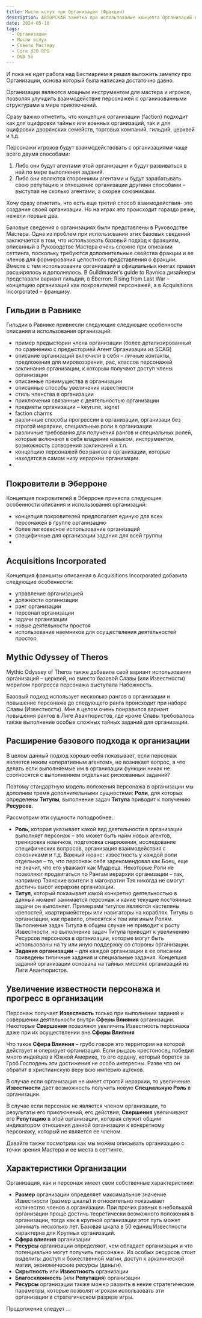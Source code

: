 ```yaml
---
title: Мысли вслух про Организации (Фракции)
description: АВТОРСКАЯ заметка про использование концепта Организаций в НРИ.
date: 2024-05-10
tags:
  - Организации
  - Мысли вслух
  - Советы Мастеру
  - Core d20 RPG
  - D&D 5e
---
```


И пока не идет работа над Бестиарием я решил выложить заметку про Организации, основа который была написана достаточно давно.

Организации являются мощным инструментом для мастера и игроков, позволяя улучшить взаимодействие персонажей с организованными структурами в мире приключений.

Сразу важно отметить, что концепция организации (faction) подходит как для оцифровки тайных или военных организаций, так и для оцифровки дворянских семейств, торговых компаний, гильдий, церквей и т.д.

Персонажи игроков будут взаимодействовать с организациями чаще всего двумя способами:

1. Либо они будут агентами этой организации и будут развиваться в ней по мере выполнения заданий.
2. Либо они являются сторонними агентами и будут зарабатывать свою репутацию и отношение организации другими способами – выступая не сколько агентами, а скорее союзниками.

Хочу сразу отметить, что есть еще третий способ взаимодействия- это создание своей организации. Но на играх это происходит гораздо реже, нежели первые два.

Базовые сведения о организациях были представлены в Руководстве Мастера. Одна из проблем при использовании этих базовых сведений заключается в том, что использовать базовый подход к фракциям, описанный в Руководстве Мастера очень сложно при описании сеттинга, поскольку требуются дополнительные свойства фракции и ее членов для формирования целостного представления о фракции.
Вместе с тем использование организаций в официальных книгах правил расширялось и дополнялось. В Guildmaster’s guide to Ravnica дизайнеры представали вариант гильдий, в Eberron: Rising from Last War – концепцию организаций как покровителей персонажей, а в Acquisitions Incorporated – франшизу.

## Гильдии в Равнике

Гильдии в Равнике привнесли следующие следующие особенности описания и использования организаций:

- пример предыстории члена организации (более детализированный по сравнению с предысторией Агент Организации из SCAG)
- описание организаций включили в себя – личные контакты, предложения для мировоззрения, рас, классов персонажей
- заклинания организации, к которым получают доступ члены организации
- описанные преимущества в организации
- описанные способы увеличения известности
- стиль членства в организации
- приключения связанные с деятельностью организации
- предметы организации – keyrune, signet
- faction charms
- различные способы прогрессии в организации, организаци без строгой иерархии, специальные роли в организации
- различные требования для получения рангов и специальных ролей, которые включают в себя владение навыком, инструментом, возможность сотворения заклинаний и т.п.
- концепцию персонажей без рангов в организации, которые находятся в самом низу иерархии организации.
-

## Покровители в Эберроне

Концепция покровителей в Эберроне принесла следующие особенности описания и использования организаций:

- концепция покровителей предполагает единую для всех персонажей в группе организацию
- более легковесное использование организаций
- специфичные для организации задания для всей группы
-

## Acquisitions Incorporated

Концепция франшизы описанная в Acquisitions Incorporated добавила следующие особенности:

- управление организацией
- должности организации
- ранг организации
- персонал организации
- задачи организации
- новые деятельности простоя
- использование наемников для осуществления деятельностей простоя.

## Mythic Odyssey of Theros

Mythic Odyssey of Theros также добавила свой вариант использования организаций – церквей, но вместо базовой Славы (или Известности) мерилом прогресса персонажа выступала Набожность.

Базовый подход использует несколько рангов в организации и повышение персонажа до следующего ранга происходит при наборе Славы (Известности). Мне в целом очень понравился вариант повышения рангов в Лиге Авантюристов, где кроме Славы требовалось также выполнение особых сложных тайных заданий для организации.

## Расширение базового подхода к организации

В целом данный подход хорошо себя показывает, если персонаж является неким «оперативным агентом», но возникает вопрос, а что делать если выполняемые им в организации функции никак не соотносятся с выполнением отдельных рискованных заданий?

Поэтому стандартную модель положения персонажа в организации мы дополним тремя дополнительными сущностями: **Роли**, для которых определены **Титулы**, выполнение задач **Титула** приводит к получению **Ресурсов**.

Рассмотрим эти сущности поподробнее:

- **Роль**, которая указывает какой вид деятельности в организации выполняет персонаж – это может быть найм новых агентов, тренировка новичков, подготовка снаряжения, исследование специфических вопросов, организация взаимодействия с союзниками и т.д. Важный нюанс: известность у каждой роли отдельная – то, что персонаж себя зарекомендовал как Боец, еще не значит, что его уважают как Мудреца. Некоторые Роли не позволяют продвигаться по Рангам иерархии организации – так, например Тэянские воители в магократии Тэя никогда не смогут достичь высот иерархии организации.
- **Титул**, который показывает какой конкретно деятельностью в данный момент занимается персонаж и какие текущие постоянные задачи он выполняет. Примерами титулов являются кастеляны крепостей, квартирмейстеры или навигаторы на кораблях. Титулы в организации, как правило, относятся к тем или иным Ролям. Выполнение задач Титула в общем случае не приводит к росту Известности, но выполнение задач Титула приводит к увеличению Ресурсов персонажа в организации, которые могут быть использованы на ту или иную поддержку со стороны организации.
- **Задания организации** – для каждой организации в ее описании приведены типичные задания и специальные задания. Концепция заданий организации основана на тайных миссиях организаций из Лиги Авантюристов.

## Увеличение известности персонажа и прогресс в организации

Персонаж получает **Известность** только при выполнении заданий и совершении деятельности внутри **Сферы Влияния** организации. Некоторые **Свершения** позволяют увеличить Известность персонажа даже при их осуществлении вне **Сферы Влияния**

Что такое **Сфера Влияния** – грубо говоря это территория на которой действует и оперирует организация. Если рыцарь крестоносец победил много индейцев в Южной Америке, то его ордену, который борется за Гроб Господень эти достижения не особо интересны. Разве что он обратит в христианскую веру всю империю ацтеков.

В случае если организация не имеет строгой иерархии, то увеличение **Известности** дает возможность получить новую **Специальную Роль** в организации.

В случае если персонаж не является членом организации, то результаты его приключений, его действия, **Свершения** увеличивают его **Репутацию** в этой организации, которая служит общим индикатором отношения данной организации к конкретному персонажу, который не является ее членом.

Давайте также посмотрим как мы можем описывать организацию с точки зрения Мастера и ее места в сеттинге.

## Характеристики Организации

Организация, как и персонаж имеет свои собственные характеристики:

- **Размер** организации определяет максимальное значение Известности (размер шкалы) и относительно показывает количество членов в организации. При прочих равных в небольшой организации проще достичь теоретически возможного положения в организации, тогда как в крупной организации этот путь может занимать несколько лет. Базовая шкала в 50 единиц Известности характерна для Крупных организаций.
- **Сфера влияния** организации
- **Ресурсы** организации определяют, чем обладает организация и что потенциально могут получить персонажи. Из особых ресурсов стоит выделить: доступ к божественной магии, доступ к арканической магии, экономические ресурсы (деньги).
- **Скрытность** или **Известность** организации
- **Благосклонность** (или **Репутация**) организации
- **Ресурсы** организации также можно развить в некие стратегические параметры, которые позволят игрокам использовать эти организации в стратегическом разрезе игры.

Продолжение следует ...
